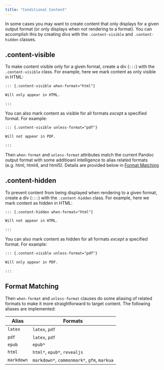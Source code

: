 ```yaml
---
title: "Conditional Content"
---
```


In some cases you may want to create content that only displays for a given output format (or only displays when *not* rendering to a format). You can accomplish this by creating divs with the `.content-visible` and `.content-hidden` classes.

## .content-visible

To make content visible only for a given format, create a div (`:::`) with the `.content-visible` class. For example, here we mark content as only visible in HTML:

``` markdown
::: {.content-visible when-format="html"}

Will only appear in HTML.

:::
```

You can also mark content as visible for all formats *except* a specified format. For example:

``` markdown
::: {.content-visible unless-format="pdf"}

Will not appear in PDF.

:::
```

Then `when-format` and `unless-format` attributes match the current Pandoc output format with some additioanl intelligence to alias related formats (e.g. html, html4, and html5). Details are provided below in [Format Matching](#format-matching)

## .content-hidden

To prevent content from being displayed when rendering to a given format, create a div (`:::`) with the `.content-hidden` class. For example, here we mark content as hidden in HTML:

``` markdown
::: {.content-hidden when-format="html"}

Will not appear in HTML.

:::
```

You can also mark content as hidden for all formats *except* a specified format. For example:

``` markdown
::: {.content-visible unless-format="pdf"}

Will only appear in PDF.

:::
```

## Format Matching {#format-matching}

Then `when-format` and `unless-format` clauses do some aliasing of related formats to make it more straightforward to target content. The following aliases are implemented:

| Alias      | Formats                                     |
|------------|---------------------------------------------|
| `latex`    | `latex`, `pdf`                              |
| `pdf`      | `latex`, `pdf`                              |
| `epub`     | `epub*`                                     |
| `html`     | `html*`, `epub*`, `revealjs`                |
| `markdown` | `markdown*`, `commonmark*`, `gfm`, `markua` |
